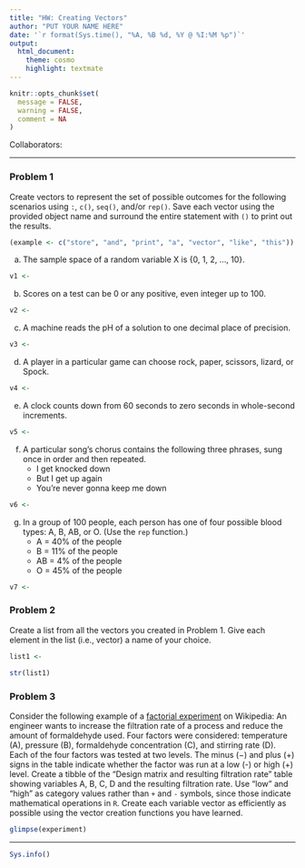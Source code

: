 ```yaml
---
title: "HW: Creating Vectors"
author: "PUT YOUR NAME HERE"
date: '`r format(Sys.time(), "%A, %B %d, %Y @ %I:%M %p")`'
output: 
  html_document: 
    theme: cosmo
    highlight: textmate
---
```


```r
knitr::opts_chunk$set(
  message = FALSE,
  warning = FALSE,
  comment = NA
)
```

Collaborators: 

***

### Problem 1

Create vectors to represent the set of possible outcomes for the following scenarios using `:`, `c()`, `seq()`, and/or `rep()`. Save each vector using the provided object name and surround the entire statement with `()` to print out the results. 

```r
(example <- c("store", "and", "print", "a", "vector", "like", "this"))
```

a) The sample space of a random variable X is {0, 1, 2, ..., 10}.

```r
v1 <- 
```

b) Scores on a test can be 0 or any positive, even integer up to 100.

```r
v2 <- 
```

c) A machine reads the pH of a solution to one decimal place of precision.
 
```r
v3 <- 
```

d) A player in a particular game can choose rock, paper, scissors, lizard, or Spock.

```r
v4 <- 
```

e) A clock counts down from 60 seconds to zero seconds in whole-second increments.

```r
v5 <- 
```

f) A particular song's chorus contains the following three phrases, sung once in order and then repeated.
    + I get knocked down
    + But I get up again
    + You're never gonna keep me down
    
```r
v6 <- 
```

g) In a group of 100 people, each person has one of four possible blood types: A, B, AB, or O. (Use the `rep` function.)
    + A = 40% of the people
    + B = 11% of the people
    + AB = 4% of the people
    + O = 45% of the people
    
```r
v7 <- 
```

### Problem 2

Create a list from all the vectors you created in Problem 1. Give each element in the list (i.e., vector) a name of your choice.

```r
list1 <- 
```

```r
str(list1)
```

### Problem 3

Consider the following example of a [factorial experiment](https://en.wikipedia.org/wiki/Factorial_experiment) on Wikipedia: An engineer wants to increase the filtration rate of a process and reduce the amount of formaldehyde used. Four factors were considered: temperature (A), pressure (B), formaldehyde concentration (C), and stirring rate (D). Each of the four factors was tested at two levels. The minus (−) and plus (+) signs in the table indicate whether the factor was run at a low (-) or high (+) level. Create a tibble of the "Design matrix and resulting filtration rate" table showing variables A, B, C, D and the resulting filtration rate. Use "low" and "high" as category values rather than `+` and `-` symbols, since those indicate mathematical operations in `R`. Create each variable vector as efficiently as possible using the vector creation functions you have learned.

<!-- # ```{r} -->
<!-- # library(tidyverse) -->
<!-- # experiment <-  -->
<!-- # ``` -->

```r
glimpse(experiment)
```


***
```r
Sys.info()
```
